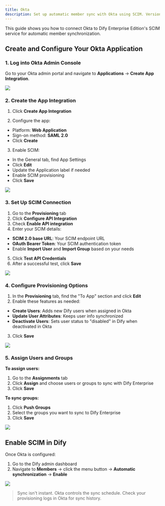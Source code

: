 ```yaml
---
title: Okta
description: Set up automatic member sync with Okta using SCIM. Version ≥ v2.7.0
---
```


This guide shows you how to connect Okta to Dify Enterprise Edition's SCIM service for automatic member synchronization.

## Create and Configure Your Okta Application

### 1. Log into Okta Admin Console

Go to your Okta admin portal and navigate to **Applications** → **Create App Integration**.

![](https://assets-docs.dify.ai/2025/05/c5f569eb091dfd55d6cc131fb74192f4.png)

### 2. Create the App Integration

1. Click **Create App Integration**

2. Configure the app:
  - Platform: **Web Application**
  - Sign-on method: **SAML 2.0**
  - Click **Create**

3. Enable SCIM:
  - In the General tab, find App Settings
  - Click **Edit**
  - Update the Application label if needed
  - Enable SCIM provisioning
  - Click **Save**

![](https://assets-docs.dify.ai/2025/05/5e5031051743b7ad391b38030d5a7abd.png)

### 3. Set Up SCIM Connection

1. Go to the **Provisioning** tab
2. Click **Configure API Integration**
3. Check **Enable API integration**
4. Enter your SCIM details:
  - **SCIM 2.0 base URL**: Your SCIM endpoint URL
  - **OAuth Bearer Token**: Your SCIM authentication token
  - Enable **Import User** and **Import Group** based on your needs

5. Click **Test API Credentials**
6. After a successful test, click **Save**

![](https://assets-docs.dify.ai/2025/05/1dcde7b1f9fc3a26769ef91170f2be58.png)

### 4. Configure Provisioning Options

1. In the **Provisioning** tab, find the "To App" section and click **Edit**
2. Enable these features as needed:
  - **Create Users**: Adds new Dify users when assigned in Okta
  - **Update User Attributes**: Keeps user info synchronized
  - **Deactivate Users**: Sets user status to "disabled" in Dify when deactivated in Okta
3. Click **Save**

![](https://assets-docs.dify.ai/2025/05/3f660720b6a51f9858e547ffc10e8bde.png)

### 5. Assign Users and Groups

**To assign users:**

1. Go to the **Assignments** tab
2. Click **Assign** and choose users or groups to sync with Dify Enterprise
3. Click **Save**

**To sync groups:**

1. Click **Push Groups**
2. Select the groups you want to sync to Dify Enterprise
3. Click **Save**

![](https://assets-docs.dify.ai/2025/05/cbc2fdde9886807eed30c1e5d208f8cd.png)

## Enable SCIM in Dify

Once Okta is configured:

1. Go to the Dify admin dashboard
2. Navigate to **Members** → click the menu button → **Automatic synchronization** → **Enable**

![](https://assets-docs.dify.ai/2025/05/08d3b05fc5dfaa1eb0a6b8bd523ea5f9.png)

> Sync isn't instant. Okta controls the sync schedule. Check your provisioning logs in Okta for sync history.
